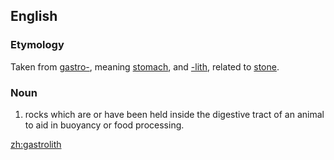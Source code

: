 ==English==
===Etymology===
Taken from [[gastro-]], meaning [[stomach]], and [[-lith]], related to [[stone]]. 

===Noun===
{{en-noun}}

# {{context|zoology}} rocks which are or have been held inside the digestive tract of an animal to aid in buoyancy or food processing.

[[zh:gastrolith]]